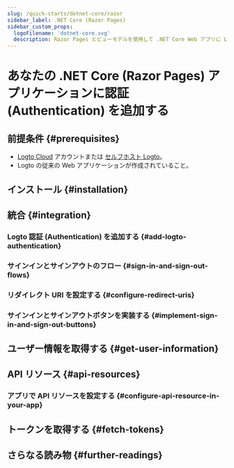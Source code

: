 ```yaml
---
slug: /quick-starts/dotnet-core/razor
sidebar_label: .NET Core (Razor Pages)
sidebar_custom_props:
  logoFilename: 'dotnet-core.svg'
  description: Razor Pages とビューモデルを使用して .NET Core Web アプリに Logto を統合する。
---
```




# あなたの .NET Core (Razor Pages) アプリケーションに認証 (Authentication) を追加する

<GuideTip />

## 前提条件 \{#prerequisites}

- [Logto Cloud](https://cloud.logto.io) アカウントまたは [セルフホスト Logto](/introduction/set-up-logto-oss)。
- Logto の従来の Web アプリケーションが作成されていること。

## インストール \{#installation}

<Installation />

## 統合 \{#integration}

### Logto 認証 (Authentication) を追加する \{#add-logto-authentication}

<AddAuthentication />

### サインインとサインアウトのフロー \{#sign-in-and-sign-out-flows}

<SignInAndSignOutFlows />

### リダイレクト URI を設定する \{#configure-redirect-uris}

<ConfigureRedirectUris />

### サインインとサインアウトボタンを実装する \{#implement-sign-in-and-sign-out-buttons}

<ImplementButtons />

<Checkpoint />

## ユーザー情報を取得する \{#get-user-information}

<GetUserInformation />

## API リソース \{#api-resources}

<ApiResourcesDescription />

### アプリで API リソースを設定する \{#configure-api-resource-in-your-app}

<ConfigureApiResources />

## トークンを取得する \{#fetch-tokens}

<FetchTokens />

## さらなる読み物 \{#further-readings}

<FurtherReadings />
